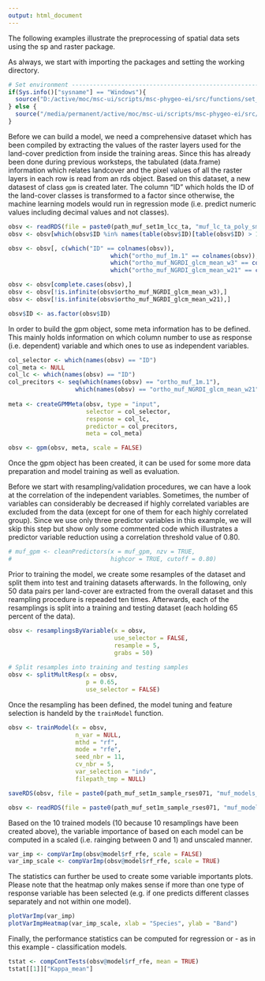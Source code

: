 ```yaml
---
output: html_document
---
```



The following examples illustrate the preprocessing of spatial data sets using
the sp and raster package.

As always, we start with importing the packages and setting the working
directory.
```r
# Set environment --------------------------------------------------------------
if(Sys.info()["sysname"] == "Windows"){
  source("D:/active/moc/msc-ui/scripts/msc-phygeo-ei/src/functions/set_environment.R")
} else {
  source("/media/permanent/active/moc/msc-ui/scripts/msc-phygeo-ei/src/functions/set_environment.R")
}
```

Before we can build a model, we need a comprehensive dataset which has been compiled by extracting the values of the raster layers used for the land-cover prediction from inside the training areas. Since this has already been done during previous worksteps, the tabulated (data.frame) information which relates landcover and the pixel values of all the raster layers in each row is read from an rds object. Based on this dataset, a new datasest of class ``gpm`` is created later. The column "ID" which holds the ID of the land-cover classes is transformed to a factor since otherwise, the machine learning models would run in regression mode (i.e. predict numeric values including decimal values and not classes).
```r
obsv <- readRDS(file = paste0(path_muf_set1m_lcc_ta, "muf_lc_ta_poly_smpl_cmb_cc.rds"))
obsv <- obsv[which(obsv$ID %in% names(table(obsv$ID)[table(obsv$ID) > 100])),]

obsv <- obsv[, c(which("ID" == colnames(obsv)),
                             which("ortho_muf_1m.1" == colnames(obsv)),
                             which("ortho_muf_NGRDI_glcm_mean_w3" == colnames(obsv)),
                             which("ortho_muf_NGRDI_glcm_mean_w21" == colnames(obsv)))]

obsv <- obsv[complete.cases(obsv),]
obsv <- obsv[!is.infinite(obsv$ortho_muf_NGRDI_glcm_mean_w3),]
obsv <- obsv[!is.infinite(obsv$ortho_muf_NGRDI_glcm_mean_w21),]

obsv$ID <- as.factor(obsv$ID)
```

In order to build the gpm object, some meta information has to be defined. This mainly holds information on which column number to use as response (i.e. dependent) variable and which ones to use as independent variables.
```r
col_selector <- which(names(obsv) == "ID")
col_meta <- NULL
col_lc <- which(names(obsv) == "ID")
col_precitors <- seq(which(names(obsv) == "ortho_muf_1m.1"),
                   which(names(obsv) == "ortho_muf_NGRDI_glcm_mean_w21"))
    
meta <- createGPMMeta(obsv, type = "input",
                      selector = col_selector, 
                      response = col_lc, 
                      predictor = col_precitors, 
                      meta = col_meta)

obsv <- gpm(obsv, meta, scale = FALSE)
```

Once the gpm object has been created, it can be used for some more data preparation and model training as well as evaluation. 

Before we start with resampling/validation procedures, we can have a look at the correlation of the independent variables. Sometimes, the number of variables can considerably be decreased if highly correlated variables are excluded from the data (except for one of them for each highly correlated group). Since we use only three predictor variables in this example, we will skip this step but show only some commented code which illustrates a predictor variable reduction using a correlation threshold value of 0.80.
```r
# muf_gpm <- cleanPredictors(x = muf_gpm, nzv = TRUE, 
#                            highcor = TRUE, cutoff = 0.80)
```

Prior to training the model, we create some resamples of the dataset and split them  into test and training datasets afterwards. In the following, only 50 data pairs per land-cover are extracted from the overall dataset and this reampling procedure is repeaded ten times. Afterwards, each of the resamplings is split into a training and testing dataset (each holding 65 percent of the data).

```r
obsv <- resamplingsByVariable(x = obsv,
                              use_selector = FALSE,
                              resample = 5, 
                              grabs = 50)
    
# Split resamples into training and testing samples
obsv <- splitMultResp(x = obsv, 
                      p = 0.65, 
                      use_selector = FALSE)
```

Once the resampling has been defined, the model tuning and feature selection is
handeld by the ``trainModel`` function.
```r
obsv <- trainModel(x = obsv,
                   n_var = NULL, 
                   mthd = "rf",
                   mode = "rfe",
                   seed_nbr = 11, 
                   cv_nbr = 5,
                   var_selection = "indv", 
                   filepath_tmp = NULL)
```

```r
saveRDS(obsv, file = paste0(path_muf_set1m_sample_rses071, "muf_models_rs-es-07-1.RDS"))
```

```r
obsv <- readRDS(file = paste0(path_muf_set1m_sample_rses071, "muf_models_rs-es-07-1.RDS"))
```

Based on the 10 trained models (10 because 10 resamplings have been created above), the variable importance of based on each model can be computed in a scaled (i.e. rainging between 0 and 1) and unscaled manner.
```r
var_imp <- compVarImp(obsv@model$rf_rfe, scale = FALSE)
var_imp_scale <- compVarImp(obsv@model$rf_rfe, scale = TRUE)

```

The statistics can further be used to create some variable importants plots. Please note that the heatmap only makes sense if more than one type of response variable has been selected (e.g. if one predicts different classes separately and not within one model).
```r
plotVarImp(var_imp)
plotVarImpHeatmap(var_imp_scale, xlab = "Species", ylab = "Band")
```

Finally, the performance statistics can be computed for regression or - as in this example - classification models.
```r
tstat <- compContTests(obsv@model$rf_rfe, mean = TRUE)
tstat[[1]]["Kappa_mean"]
```
